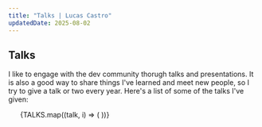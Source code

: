 ```yaml
---
title: "Talks | Lucas Castro"
updatedDate: 2025-08-02
---
```



## Talks

I like to engage with the dev community thorugh talks and presentations. It is
also a good way to share things I've learned and meet new people, so I try to
give a talk or two every year. Here's a list of some of the talks I've given:

<ul className="p-0">
  {TALKS.map((talk, i) => (
    <TalkEntry
      key={i}
      date={talk.date}
      title={talk.title}
      videoUrl={talk.videoUrl}
      notesUrl={talk.notesUrl}
      slidesUrl={talk.slidesUrl}
    />
  ))}
</ul>
